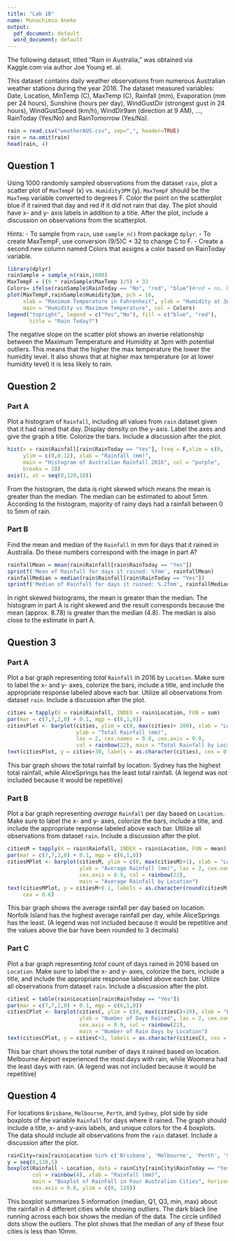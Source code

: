 ```yaml
---
title: "Lab 1B"
name: Munachimso Aneke
output:
  pdf_document: default
  word_document: default
---
```


The following dataset, titled "Rain in Australia," was obtained via Kaggle.com via author Joe Young et. al.

This dataset contains daily weather observations from numerous Australian weather stations during the year 2016.  The dataset measured variables: Date, Location, MinTemp (C), MaxTemp (C), Rainfall (mm), Evaporation (mm per 24 hours), Sunshine (hours per day), WindGustDir (strongest gust in 24 hours), WindGustSpeed (km/h), WindDir9am (direction at 9 AM), ..., RainToday (Yes/No) and RainTomorrow (Yes/No).

```r
rain = read.csv("weatherAUS.csv", sep=",", header=TRUE)
rain = na.omit(rain)
head(rain, 4)
```



## Question 1
Using 1000 randomly sampled observations from the dataset `rain`, plot a scatter plot of `MaxTempF` (x) vs. `Humidity3PM` (y).  `MaxTempF` should be the `MaxTemp` variable converted to degrees F.  Color the point on the scatterplot blue if it rained that day and red if it did not rain that day.  The plot should have x- and y- axis labels in addition to a title.  After the plot, include a discussion on observations from the scatterplot.

Hints:
- To sample from `rain`, use `sample_n()` from package `dplyr`.
- To create MaxTempF, use conversion (9/5)C + 32 to change C to F.
- Create a second new column named Colors that assigns a color based on RainToday variable.

```r
library(dplyr)
rainSample = sample_n(rain,1000)
MaxTempF = ((9 * rainSample$MaxTemp )/5) + 32
Colors= ifelse(rainSample$RainToday == "No", "red", "blue")#red = no, blue = yes
plot(MaxTempF,rainSample$Humidity3pm, pch = 16, 
     xlab = "Maximum Temperature in Fahrenheit", ylab = "Humidity at 3pm",
     main = "Humidity vs Maximum Temperature", col = Colors)
legend("topright", legend = c("Yes","No"), fill = c("blue", "red"), 
       title = "Rain Today?")
```
The negative slope on the scatter plot shows an inverse relationship between the Maximum Temperature and Humidity at 3pm with potential outliers. This means that the higher the max temperature the lower the humidity level. It also shows that at higher max temperature (or at lower humidity level) it is less likely to rain. 


## Question 2

### Part A
Plot a histogram of `Rainfall`, including all values from `rain` dataset given that it had rained that day.  Display density on the y-axis.  Label the axes and give the graph a title.  Colorize the bars.  Include a discussion after the plot.

```r
hist(x = rain$Rainfall[rain$RainToday == "Yes"], freq = F,xlim = c(0, 120), 
     ylim = c(0,0.12), xlab = "Rainfall (mm)", 
     main = "Histogram of Australian Rainfall 2016", col = "purple", 
     breaks = 20)
axis(1, at = seq(0,120,10))
```
From the histogram, the data is right skewed which means the mean is greater than the median. The median can be estimated to about 5mm. According to the histogram, majority of rainy days had a rainfall between 0 to 5mm of rain.


### Part B
Find the mean and median of the `Rainfall` in mm for days that it rained in Australia.  Do these numbers correspond with the image in part A?

```r
rainfallMean = mean(rain$Rainfall[rain$RainToday == "Yes"])
sprintf('Mean of Rainfall for days it rained: %fmm', rainfallMean)
rainfallMedian = median(rain$Rainfall[rain$RainToday == "Yes"])
sprintf('Median of Rainfall for days it rained: %.2fmm', rainfallMedian)

```
In right skewed histograms, the mean is greater than the median. The histogram in part A is right skewed and the result corresponds because the mean (approx. 8.78) is greater than the median (4.8). The median is also close to the estimate in part A.


## Question 3

### Part A
Plot a bar graph representing *total* `Rainfall` in 2016 by `Location`.  Make sure to label the x- and y- axes, colorize the bars, include a title, and include the appropriate response labeled above each bar.  Utilize all observations from dataset `rain`. Include a discussion after the plot.

```r
cities = tapply(X = rain$Rainfall, INDEX = rain$Location, FUN = sum)
par(mar = c(7,7,2,0) + 0.1, mgp = c(6,1,0))
citiesPlot <- barplot(cities, ylim = c(0, max(cities)+ 200), xlab = "Location", 
                      ylab = "Total Rainfall (mm)", 
                      las = 2, cex.names = 0.8, cex.axis = 0.9, 
                      col = rainbow(22), main = "Total Rainfall by Location")
text(citiesPlot, y = cities+30, labels = as.character(cities), cex = 0.6)

```
This bar graph shows the total rainfall by location. Sydney has the highest total rainfall, while AliceSprings has the least total rainfall. (A legend was not included because it would be repetitive)

### Part B
Plot a bar graph representing *average* `Rainfall` per day based on `Location`.  Make sure to label the x- and y- axes, colorize the bars, include a title, and include the appropriate response labeled above each bar.  Utilize all observations from dataset `rain`. Include a discussion after the plot.

```r
citiesM = tapply(X = rain$Rainfall, INDEX = rain$Location, FUN = mean)
par(mar = c(7,7,2,0) + 0.1, mgp = c(6,1,0))
citiesMPlot <- barplot(citiesM, ylim = c(0, max(citiesM)+1), xlab = "Location", 
                       ylab = "Average Rainfall (mm)", las = 2, cex.names = 0.8, 
                       cex.axis = 0.9, col = rainbow(22), 
                       main = "Average Rainfall by Location")
text(citiesMPlot, y = citiesM+0.1, labels = as.character(round(citiesM,3)), 
     cex = 0.6)
```
This bar graph shows the average rainfall per day based on location. Norfolk Island has the highest average rainfall per day, while AliceSprings has the least. (A legend was not included because it would be repetitive and the values above the bar have been rounded to 3 decimals)

### Part C
Plot a bar graph representing *total* count of days rained in 2016 based on `Location`.  Make sure to label the x- and y- axes, colorize the bars, include a title, and include the appropriate response labeled above each bar.  Utilize all observations from dataset `rain`. Include a discussion after the plot.

```r
citiesC = table(rain$Location[rain$RainToday == "Yes"])
par(mar = c(7,7,2,0) + 0.1, mgp = c(6,1,0))
citiesCPlot <- barplot(citiesC, ylim = c(0, max(citiesC)+20), xlab = "Location", 
                       ylab = "Number of Days Rained", las = 2, cex.names = 0.8, 
                       cex.axis = 0.9, col = rainbow(22), 
                       main = "Number of Rain Days by Location")
text(citiesCPlot, y = citiesC+3, labels = as.character(citiesC), cex = 0.6)
```
This bar chart shows the total number of days it rained based on location. Melbourne Airport experienced the most days with rain, while Woomera had the least days with rain. (A legend was not included because it would be repetitive)


## Question 4

For locations `Brisbane`, `Melbourne`, `Perth`, and `Sydney`, plot side by side boxplots of the variable `Rainfall` for days where it rained.  The graph should include a title, x- and y-axis labels, and unique colors for the 4 boxplots.  The data should include all observations from the `rain` dataset.  Include a discussion after the plot.

```r
rainCity=rain[rain$Location %in% c('Brisbane', 'Melbourne', 'Perth', 'Sydney'),]
y = seq(0,120,5)
boxplot(Rainfall ~ Location, data = rainCity[rainCity$RainToday == "Yes", ],
        col = rainbow(4), xlab = "Rainfall (mm)",
        main = "Boxplot of RainFall in Four Australian Cities", horizontal = T, 
        cex.axis = 0.8, ylim = c(0, 120))
```
This boxplot summarizes 5 information (median, Q1, Q3, min, max) about the rainfall in 4 different cities while showing outliers. The dark black line running across each box shows the median of the data. The circle unfilled dots show the outliers. The plot shows that the median of any of these four cities is less than 10mm.

